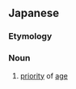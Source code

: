 ==Japanese==
{{ja-kanjitab|ねん|れい|じゅん|yomi=on}}

===Etymology===
{{suffix|年齢|順|t1=age, years|tr1=nenrei|t2=order|tr2=jun|lang=ja}}

===Noun===
{{ja-noun|ねんれいじゅん}}

# [[priority]] of [[age]]